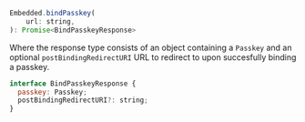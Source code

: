```javascript
Embedded.bindPasskey(
    url: string,
): Promise<BindPasskeyResponse>
```

Where the response type consists of an object containing a `Passkey` and an optional `postBindingRedirectURI` URL to redirect to upon succesfully binding a passkey.

```javascript
interface BindPasskeyResponse {
  passkey: Passkey;
  postBindingRedirectURI?: string;
}
```
